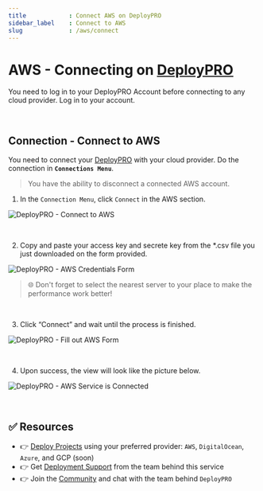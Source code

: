 ```yaml
---
title            : Connect AWS on DeployPRO
sidebar_label    : Connect to AWS
slug             : /aws/connect
---
```


# AWS - Connecting on [DeployPRO](https://deploypro.dev)

You need to log in to your DeployPRO Account before connecting to any cloud provider. Log in to your account.


<br />

## Connection - Connect to AWS
You need to connect your [DeployPRO](https://deploypro.dev/) with your cloud provider. Do the connection in **`Connections Menu`**.

> You have the ability to disconnect a connected AWS account.

1. In the `Connection Menu`, click `Connect` in the AWS section.

  ![DeployPRO - Connect to AWS](https://github.com/app-generator/deploypro-docs/assets/46531367/99fcac15-c2d3-4d77-876c-d5b64a881bdd)

<br />

2. Copy and paste your access key and secrete key from the *.csv file you just downloaded on the form provided.

  ![DeployPRO - AWS Credentials Form](https://github.com/app-generator/deploypro-docs/assets/46531367/354abcb6-fc03-467f-8b29-2e35ca23bbc9)

  > 🌐 Don't forget to select the nearest server to your place to make the performance work better!

<br />

3. Click “Connect” and wait until the process is finished.

  ![DeployPRO - Fill out AWS Form](https://github.com/app-generator/deploypro-docs/assets/46531367/536e6fda-026c-44cc-8094-21ffbca85837)

<br />

4. Upon success, the view will look like the picture below.

  ![DeployPRO - AWS Service is Connected](https://github.com/app-generator/deploypro-docs/assets/46531367/2af5f840-215e-4d9a-9c51-15db5d1f3eea)

<br />

## ✅ Resources

- 👉 [Deploy Projects](https://deploypro.dev/) using your preferred provider: `AWS`, `DigitalOcean`, `Azure`, and GCP (soon)
- 👉 Get [Deployment Support](https://deploypro.dev/support/) from the team behind this service
- 👉 Join the [Community](https://discord.gg/qQhjQZhnur) and chat with the team behind `DeployPRO`
